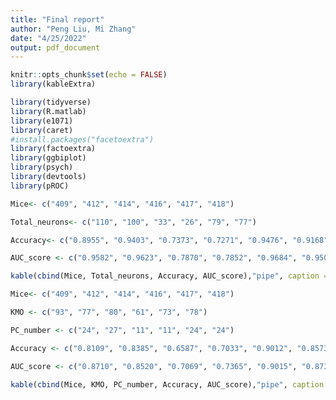 ```yaml
---
title: "Final report"
author: "Peng Liu, Mi Zhang"
date: "4/25/2022"
output: pdf_document
---
```


```r
knitr::opts_chunk$set(echo = FALSE)
library(kableExtra)

library(tidyverse)
library(R.matlab)
library(e1071)
library(caret)
#install.packages("facetoextra")
library(factoextra)
library(ggbiplot)
library(psych)
library(devtools)
library(pROC)
```

```r
Mice<- c("409", "412", "414", "416", "417", "418")

Total_neurons<- c("110", "100", "33", "26", "79", "77")

Accuracy<- c("0.8955", "0.9403", "0.7373", "0.7271", "0.9476", "0.9168")

AUC_score <- c("0.9582", "0.9623", "0.7870", "0.7852", "0.9684", "0.9505")

kable(cbind(Mice, Total_neurons, Accuracy, AUC_score),"pipe", caption = "Comparison of GLMs for Six Mouse")
```



```r
Mice<- c("409", "412", "414", "416", "417", "418")

KMO <- c("93", "77", "80", "61", "73", "78")

PC_number <- c("24", "27", "11", "11", "24", "24")

Accuracy <- c("0.8109", "0.8385", "0.6587", "0.7033", "0.9012", "0.8573")

AUC_score <- c("0.8710", "0.8520", "0.7069", "0.7365", "0.9015", "0.8737")

kable(cbind(Mice, KMO, PC_number, Accuracy, AUC_score),"pipe", caption = "Comparison of GLM after PCA") %>% kable_styling(bootstrap_options = c("striped", "hover"))

```